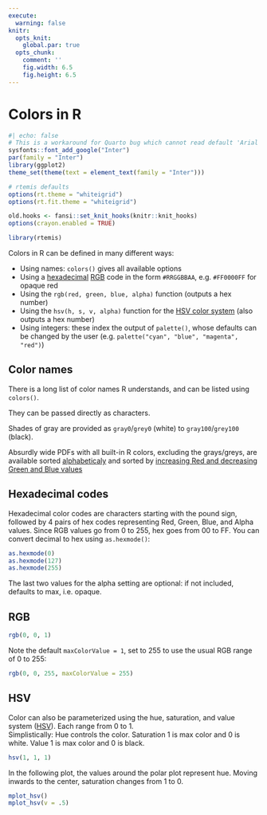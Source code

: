 ```yaml
---
execute: 
  warning: false
knitr:
  opts_knit:
    global.par: true
  opts_chunk: 
    comment: ''
    fig.width: 6.5
    fig.height: 6.5
---
```

# Colors in R {#sec-colors}
```r
#| echo: false
# This is a workaround for Quarto bug which cannot read default 'Arial' font from system
sysfonts::font_add_google("Inter")
par(family = "Inter")
library(ggplot2)
theme_set(theme(text = element_text(family = "Inter")))

# rtemis defaults
options(rt.theme = "whiteigrid")
options(rt.fit.theme = "whiteigrid")
```

```r
old.hooks <- fansi::set_knit_hooks(knitr::knit_hooks)
options(crayon.enabled = TRUE)
```

```r
library(rtemis)
```

Colors in R can be defined in many different ways:  

* Using names: `colors()` gives all available options
* Using a [hexadecimal](https://en.wikipedia.org/wiki/Hexadecimal) [RGB](https://en.wikipedia.org/wiki/RGB_color_model) code in the form `#RRGGBBAA`, e.g. `#FF0000FF` for opaque red
* Using the `rgb(red, green, blue, alpha)` function (outputs a hex number)
* Using the `hsv(h, s, v, alpha)` function for the [HSV color system](https://en.wikipedia.org/wiki/HSL_and_HSV) (also outputs a hex number)
* Using integers: these index the output of `palette()`, whose defaults can be changed by the user (e.g. `palette("cyan", "blue", "magenta", "red")`)

## Color names

There is a long list of color names R understands, and can be listed using 
`colors()`.

They can be passed directly as characters.

Shades of gray are provided as `gray0`/`grey0` (white) to `gray100`/`grey100` 
(black).

Absurdly wide PDFs with all built-in R colors, excluding the grays/greys, are 
available sorted [alphabeticaly](https://www.lambdamd.org/assets/RColors.pdf) 
and sorted by 
[increasing Red and decreasing Green and Blue values](https://www.lambdamd.org/assets/RColors_incRed_decBlueGreen.pdf)

## Hexadecimal codes

Hexadecimal color codes are characters starting with the pound sign, followed 
by 4 pairs of hex codes representing Red, Green, Blue, and Alpha values. Since 
RGB values go from 0 to 255, hex goes from 00 to FF. You can convert decimal to 
hex using `as.hexmode()`:

```r
as.hexmode(0)
as.hexmode(127)
as.hexmode(255)
```

The last two values for the alpha setting are optional: if not included, 
defaults to max, i.e. opaque.

## RGB

```r
rgb(0, 0, 1)
```

Note the default `maxColorValue = 1`, set to 255 to use the usual RGB range of 
0 to 255:

```r
rgb(0, 0, 255, maxColorValue = 255)
```

## HSV

Color can also be parameterized using the hue, saturation, and value system 
([HSV](https://en.wikipedia.org/wiki/HSL_and_HSV)). Each range from 0 to 1.  
Simplistically: Hue controls the color. Saturation 1 is max color and 0 is 
white. Value 1 is max color and 0 is black.

```r
hsv(1, 1, 1)
```

In the following plot, the values around the polar plot represent hue. Moving 
inwards to the center, saturation changes from 1 to 0.

```r
mplot_hsv()
mplot_hsv(v = .5)
```
